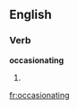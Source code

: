 
==English==

===Verb===
'''occasionating'''

# {{present participle of|[[occasionate]]}}

[[fr:occasionating]]